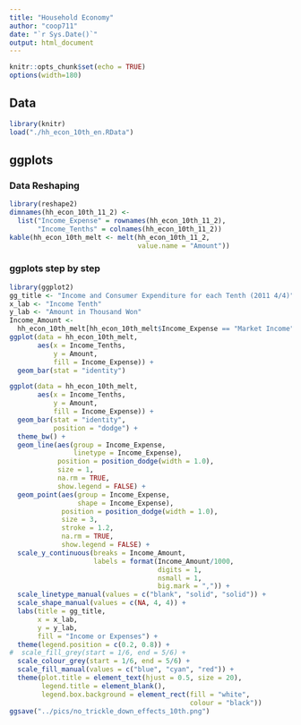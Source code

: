 ```yaml
---
title: "Household Economy"
author: "coop711"
date: "`r Sys.Date()`"
output: html_document
---
```


```r
knitr::opts_chunk$set(echo = TRUE)
options(width=180)
```

## Data

```r
library(knitr)
load("./hh_econ_10th_en.RData")
```

## ggplots

### Data Reshaping

```r
library(reshape2)
dimnames(hh_econ_10th_11_2) <- 
  list("Income_Expense" = rownames(hh_econ_10th_11_2), 
       "Income_Tenths" = colnames(hh_econ_10th_11_2))
kable(hh_econ_10th_melt <- melt(hh_econ_10th_11_2, 
                                value.name = "Amount"))
```

<P style = "page-break-before:always">

### ggplots step by step

```r
library(ggplot2)
gg_title <- "Income and Consumer Expenditure for each Tenth (2011 4/4)"
x_lab <- "Income Tenth"
y_lab <- "Amount in Thousand Won"
Income_Amount <- 
  hh_econ_10th_melt[hh_econ_10th_melt$Income_Expense == "Market Income", "Amount"]
ggplot(data = hh_econ_10th_melt, 
       aes(x = Income_Tenths, 
           y = Amount, 
           fill = Income_Expense)) + 
  geom_bar(stat = "identity")
```

<P style = "page-break-before:always">

```r
ggplot(data = hh_econ_10th_melt, 
       aes(x = Income_Tenths, 
           y = Amount, 
           fill = Income_Expense)) + 
  geom_bar(stat = "identity", 
           position = "dodge") + 
  theme_bw() + 
  geom_line(aes(group = Income_Expense, 
                linetype = Income_Expense), 
            position = position_dodge(width = 1.0), 
            size = 1, 
            na.rm = TRUE, 
            show.legend = FALSE) + 
  geom_point(aes(group = Income_Expense, 
                 shape = Income_Expense), 
             position = position_dodge(width = 1.0), 
             size = 3, 
             stroke = 1.2, 
             na.rm = TRUE, 
             show.legend = FALSE) +
  scale_y_continuous(breaks = Income_Amount, 
                     labels = format(Income_Amount/1000, 
                                     digits = 1, 
                                     nsmall = 1, 
                                     big.mark = ",")) + 
  scale_linetype_manual(values = c("blank", "solid", "solid")) +
  scale_shape_manual(values = c(NA, 4, 4)) +
  labs(title = gg_title, 
       x = x_lab, 
       y = y_lab, 
       fill = "Income or Expenses") + 
  theme(legend.position = c(0.2, 0.8)) + 
#  scale_fill_grey(start = 1/6, end = 5/6) + 
  scale_colour_grey(start = 1/6, end = 5/6) + 
  scale_fill_manual(values = c("blue", "cyan", "red")) + 
  theme(plot.title = element_text(hjust = 0.5, size = 20),
        legend.title = element_blank(),
        legend.box.background = element_rect(fill = "white",
                                             colour = "black"))
ggsave("../pics/no_trickle_down_effects_10th.png")
```